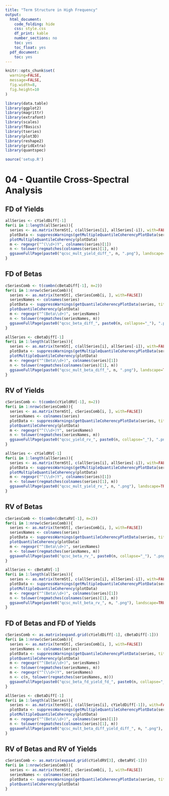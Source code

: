 ```yaml
---
title: "Term Structure in High Frequency"
output:
  html_document:
    code_folding: hide
    css: style.css
    df_print: kable
    number_sections: no
    toc: yes
    toc_float: yes
  pdf_document:
    toc: yes
---
```


```r
knitr::opts_chunk$set(
  warning=FALSE,
  message=FALSE,
  fig.width=8,
  fig.height=10
)
```


```r
library(data.table)
library(ggplot2)
library(magrittr)
library(extrafont)
library(scales)
library(fBasics)
library(tseries)
library(plot3D)
library(reshape2)
library(gridExtra)
library(quantspec)

source('setup.R')
```

# 04 - Quantile Cross-Spectral Analysis

<!-- ## Yields of Interest Rate Futures -->

<!-- ```{r, fig.height=6} -->
<!-- cSeriesComb <- t(combn(cYieldLobs[-1], m=2)) -->
<!-- for(i in 1:nrow(cSeriesComb)){ -->
<!--   series <- as.matrix(termSt[, cSeriesComb[i, ], with=FALSE]) -->
<!--   seriesNames <- colnames(series) -->
<!--   plotData <- suppressWarnings(getQuantileCoherencyPlotData(series, titles=seriesNames)) -->
<!--   plotQuantileCoherency(plotData) -->
<!-- } -->
<!-- ``` -->

## FD of Yields

```r
allSeries <- cYieldDiff[-1]
for(i in 1:length(allSeries)){
  series <- as.matrix(termSt[, c(allSeries[i], allSeries[-i]), with=FALSE])
  plotData <- suppressWarnings(getMultipleQuantileCoherencyPlotData(series, titles=colnames(series)))
  plotMultipleQuantileCoherency(plotData)
  m <- regexpr("^(\\d+)Y", colnames(series)[1])
  n <- tolower(regmatches(colnames(series)[1], m))
  ggsaveFullPage(paste0("qcsc_mult_yield_diff_", n, ".png"), landscape=TRUE)
}
```

## FD of Betas

```r
cSeriesComb <- t(combn(cBetaDiff[-1], m=2))
for(i in 1:nrow(cSeriesComb)){
  series <- as.matrix(termSt[, cSeriesComb[i, ], with=FALSE])
  seriesNames <- colnames(series)
  plotData <- suppressWarnings(getQuantileCoherencyPlotData(series, titles=seriesNames))
  plotQuantileCoherency(plotData)
  m <- regexpr("^(Beta\\d+)", seriesNames)
  n <- tolower(regmatches(seriesNames, m))
  ggsaveFullPage(paste0("qcsc_beta_diff_", paste0(n, collapse="_"), ".png"), landscape = TRUE)
}
```

```r
allSeries <- cBetaDiff[-1]
for(i in 1:length(allSeries)){
  series <- as.matrix(termSt[, c(allSeries[i], allSeries[-i]), with=FALSE])
  plotData <- suppressWarnings(getMultipleQuantileCoherencyPlotData(series, titles=colnames(series)))
  plotMultipleQuantileCoherency(plotData)
  m <- regexpr("^(Beta\\d+)", colnames(series)[1])
  n <- tolower(regmatches(colnames(series)[1], m))
  ggsaveFullPage(paste0("qcsc_mult_beta_diff_", n, ".png"), landscape=TRUE)
}
```

## RV of Yields

```r
cSeriesComb <- t(combn(cYieldRV[-1], m=2))
for(i in 1:nrow(cSeriesComb)){
  series <- as.matrix(termSt[, cSeriesComb[i, ], with=FALSE])
  seriesNames <- colnames(series)
  plotData <- suppressWarnings(getQuantileCoherencyPlotData(series, titles=seriesNames))
  plotQuantileCoherency(plotData)
  m <- regexpr("^(\\d+)Y", seriesNames)
  n <- tolower(regmatches(seriesNames, m))
  ggsaveFullPage(paste0("qcsc_yield_rv_", paste0(n, collapse="_"), ".png"), landscape=TRUE)
}
```

```r
allSeries <- cYieldRV[-1]
for(i in 1:length(allSeries)){
  series <- as.matrix(termSt[, c(allSeries[i], allSeries[-i]), with=FALSE])
  plotData <- suppressWarnings(getMultipleQuantileCoherencyPlotData(series, titles=colnames(series)))
  plotMultipleQuantileCoherency(plotData)
  m <- regexpr("^(\\d+)Y", colnames(series)[1])
  n <- tolower(regmatches(colnames(series)[1], m))
  ggsaveFullPage(paste0("qcsc_mult_yield_rv_", n, ".png"), landscape=TRUE)
}
```

## RV of Betas

```r
cSeriesComb <- t(combn(cBetaRV[-1], m=2))
for(i in 1:nrow(cSeriesComb)){
  series <- as.matrix(termSt[, cSeriesComb[i, ], with=FALSE])
  seriesNames <- colnames(series)
  plotData <- suppressWarnings(getQuantileCoherencyPlotData(series, titles=seriesNames))
  plotQuantileCoherency(plotData)
  m <- regexpr("^(Beta\\d+)", seriesNames)
  n <- tolower(regmatches(seriesNames, m))
  ggsaveFullPage(paste0("qcsc_beta_rv_", paste0(n, collapse="_"), ".png"), landscape=TRUE)
}
```

```r
allSeries <- cBetaRV[-1]
for(i in 1:length(allSeries)){
  series <- as.matrix(termSt[, c(allSeries[i], allSeries[-i]), with=FALSE])
  plotData <- suppressWarnings(getMultipleQuantileCoherencyPlotData(series, titles=colnames(series)))
  plotMultipleQuantileCoherency(plotData)
  m <- regexpr("^(Beta\\d+)", colnames(series)[1])
  n <- tolower(regmatches(colnames(series)[1], m))
  ggsaveFullPage(paste0("qcsc_mult_beta_rv_", n, ".png"), landscape=TRUE)
}
```

## FD of Betas and FD of Yields
```r
cSeriesComb <- as.matrix(expand.grid(cYieldDiff[-1], cBetaDiff[-1]))
for(i in 1:nrow(cSeriesComb)){
  series <- as.matrix(termSt[, cSeriesComb[i, ], with=FALSE])
  seriesNames <- colnames(series)
  plotData <- suppressWarnings(getQuantileCoherencyPlotData(series, titles=seriesNames))
  plotQuantileCoherency(plotData)
  m <- regexpr("^(Beta\\d+)", seriesNames)
  n <- tolower(regmatches(seriesNames, m))
  m <- regexpr("^(\\d+)Y", seriesNames)
  n <- c(n, tolower(regmatches(seriesNames, m)))
  ggsaveFullPage(paste0("qcsc_beta_fd_yield_fd_", paste0(n, collapse="_"), ".png"), landscape=TRUE)
}
```

```r
allSeries <- cBetaDiff[-1]
for(i in 1:length(allSeries)){
  series <- as.matrix(termSt[, c(allSeries[i], cYieldDiff[-1]), with=FALSE])
  plotData <- suppressWarnings(getMultipleQuantileCoherencyPlotData(series, titles=colnames(series)))
  plotMultipleQuantileCoherency(plotData)
  m <- regexpr("^(Beta\\d+)", colnames(series)[1])
  n <- tolower(regmatches(colnames(series)[1], m))
  ggsaveFullPage(paste0("qcsc_mult_beta_diff_yield_diff_", n, ".png"), landscape=TRUE)
}
```

## RV of Betas and RV of Yields
```r
cSeriesComb <- as.matrix(expand.grid(cYieldRV[3], cBetaRV[-1]))
for(i in 1:nrow(cSeriesComb)){
  series <- as.matrix(termSt[, cSeriesComb[i, ], with=FALSE])
  seriesNames <- colnames(series)
  plotData <- suppressWarnings(getQuantileCoherencyPlotData(series, titles=seriesNames))
  plotQuantileCoherency(plotData)
}
```
